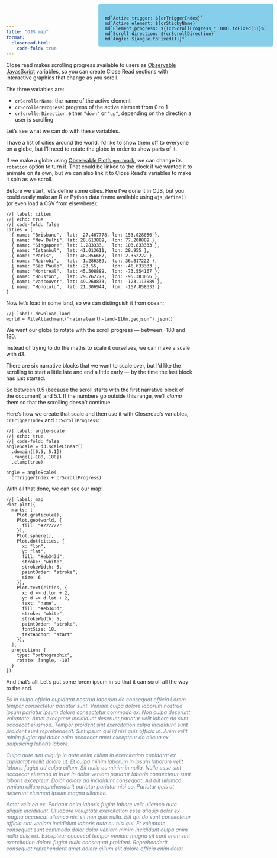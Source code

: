 ```yaml
---
title: "OJS map"
format:
  closeread-html:
    code-fold: true
---
```


Close read makes scrolling progress available to users as [Observable JavasScript](https://quarto.org/docs/interactive/ojs) variables, so you can create Close Read sections with interactive graphics that change as you scroll.

The three variables are:

- `crScrollerName`: the name of the active element
- `crScrollerProgress`: progress of the active element from 0 to 1
- `crScrollerDirection`: either `"down"` or `"up"`, depending on the direction a user is scrolling

Let's see what we can do with these variables.

I have a list of cities around the world. I'd like to show them off to everyone on a globe, but I'll need to rotate the globe in order to show parts of it.

If we make a globe using [Observable Plot's `geo` mark](https://observablehq.com/@observablehq/plot-projections?collection=@observablehq/plot), we can change its `rotation` option to turn it. That could be linked to the clock if we wanted it to animate on its own, but we can also link it to Close Read's variables to make it spin as we scroll.

Before we start, let's define some cities. Here I've done it in OJS, but you could easily make an R or Python data frame available using `ojs_define()` (or even load a CSV from elsewhere):

```ojs
//| label: cities
//| echo: true
//| code-fold: false
cities = [
  { name: "Brisbane",  lat: -27.467778, lon: 153.028056 },
  { name: "New Delhi", lat: 28.613889,  lon: 77.208889 },
  { name: "Singapore", lat: 1.283333,   lon: 103.833333 },
  { name: "Istanbul",  lat: 41.013611,  lon: 28.955 },
  { name: "Paris",     lat: 48.856667,  lon: 2.352222 },
  { name: "Nairobi",   lat: -1.286389,  lon: 36.817222 },
  { name: "São Paulo", lat: -23.55,     lon: -46.633333 },
  { name: "Montreal",  lat: 45.508889,  lon: -73.554167 },
  { name: "Houston",   lat: 29.762778,  lon: -95.383056 },
  { name: "Vancouver", lat: 49.260833,  lon: -123.113889 },
  { name: "Honolulu",  lat: 21.306944,  lom: -157.858333 }
]
```

Now let's load in some land, so we can distinguish it from ocean:

```ojs
//| label: download-land
world = FileAttachment("naturalearth-land-110m.geojson").json()
```

::::{.cr-layout}

:::{change-to="map"}
We want our globe to rotate with the scroll progress — between -180 and 180.  
:::

:::{focus-on="map"}
Instead of trying to do the maths to scale it ourselves, we can make a scale with d3.
:::

:::{focus-on="map"}
There are six narrative blocks that we want to scale over, but I'd like the scrolling to start a little late and end a little early — by the time the last block has just started.
:::

:::{focus-on="map"}
So between 0.5 (because the scroll starts with the first narrative block of the document) and 5.1. If the numbers go outside this range, we'll _clamp_ them so that the scrolling doesn't continue.
:::

:::{focus-on="map"}
Here's how we create that scale and then use it with Closeread's variables, `crTriggerIndex` and `crScrollProgress`:
  
```ojs
//| label: angle-scale
//| echo: true
//| code-fold: false
angleScale = d3.scaleLinear()
  .domain([0.5, 5.1])
  .range([-180, 180])
  .clamp(true)

angle = angleScale(
  crTriggerIndex + crScrollProgress)
```
:::

:::{focus-on="map"}
With all that done, we can see our map!
:::

:::{cr-id="map"}

```ojs
//| label: map
Plot.plot({
  marks: [
    Plot.graticule(),
    Plot.geo(world, {
      fill: "#222222"
    }),
    Plot.sphere(),
    Plot.dot(cities, {
      x: "lon",
      y: "lat",
      fill: "#eb343d",
      stroke: "white",
      strokeWidth: 5,
      paintOrder: "stroke",
      size: 6
    }),
    Plot.text(cities, {
      x: d => d.lon + 2,
      y: d => d.lat + 2,
      text: "name",
      fill: "#eb343d",
      stroke: "white",
      strokeWidth: 5,
      paintOrder: "stroke",
      fontSize: 18,
      textAnchor: "start"
    }),
  ],
  projection: {
    type: "orthographic",
    rotate: [angle, -10]
  }
})
```

:::

::::

:::{.counter style="position: fixed; top: 10px; right: 10px; background-color: skyblue; border-radius: 5px; padding: 18px 18px 0 18px;"}
```ojs
md`Active trigger: ${crTriggerIndex}`
md`Active element: ${crStickyName}`
md`Element progress: ${(crScrollProgress * 100).toFixed(1)}%`
md`Scroll direction: ${crScrollDirection}`
md`Angle: ${angle.toFixed(1)}°`
```
:::

And that's all! Let's put some lorem ipsum in so that it can scroll all the way to the end.

:::{style="color: slategrey; font-style: italic;"}
Eu in culpa officia cupidatat nostrud laborum do consequat officia Lorem tempor consectetur pariatur sunt. Veniam culpa dolore laborum nostrud ipsum pariatur ipsum dolore consectetur commodo ex. Non culpa deserunt voluptate. Amet excepteur incididunt deserunt pariatur velit labore do sunt occaecat eiusmod. Tempor proident sint exercitation culpa incididunt sunt proident sunt reprehenderit. Sint ipsum qui id nisi quis officia in. Anim velit minim fugiat qui dolor enim occaecat amet excepteur do aliqua ex adipisicing laboris labore.

Culpa aute sint aliquip in aute enim cillum in exercitation cupidatat ex cupidatat mollit dolore ut. Et culpa minim laborum in ipsum laborum velit laboris fugiat ad culpa cillum. Sit nulla eu minim in nulla. Nulla esse sint occaecat eiusmod in irure in dolor veniam pariatur laboris consectetur sunt laboris excepteur. Dolor dolore ad incididunt consequat. Ad elit ullamco veniam cillum reprehenderit pariatur pariatur nisi ea. Pariatur quis ut deserunt eiusmod ipsum magna ullamco.

Amet velit ea ex. Pariatur anim laboris fugiat labore velit ullamco aute aliquip incididunt. Ut labore voluptate exercitation esse aliquip dolor ex magna occaecat ullamco nisi sit non quis nulla. Elit qui do sunt consectetur officia sint veniam incididunt laboris aute eu nisi qui. Et voluptate consequat sunt commodo dolor dolor veniam minim incididunt culpa anim nulla duis est. Excepteur occaecat tempor veniam magna sit sunt enim sint exercitation dolore fugiat nulla consequat proident. Reprehenderit consequat reprehenderit amet dolore cillum elit dolore officia enim dolor.
:::